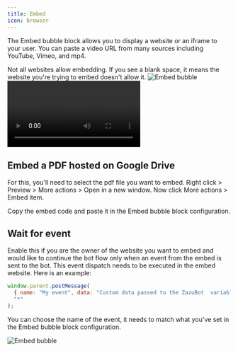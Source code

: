 ```yaml
---
title: Embed
icon: browser
---
```


The Embed bubble block allows you to display a website or an iframe to your user. You can paste a video URL from many sources including YouTube, Vimeo, and mp4.

<Info>
  Not all websites allow embedding. If you see a blank space, it means the
  website you're trying to embed doesn't allow it.
</Info>

<Tabs>
  <Tab title="Flow">
    <Frame>
      <img
        src="/images/blocks/bubbles/embed.png"
        alt="Embed bubble"
        className="rounded-lg"
      />
    </Frame>
  </Tab>
  <Tab title="Bot">
    <video
      controls
      autoPlay
      className="rounded-lg"
      src="/images/blocks/bubbles/embed-chat.mp4"
    ></video>
  </Tab>
</Tabs>

## Embed a PDF hosted on Google Drive

For this, you'll need to select the pdf file you want to embed. Right click > Preview > More actions > Open in a new window. Now click More actions > Embed item.

Copy the embed code and paste it in the Embed bubble block configuration.

## Wait for event

Enable this if you are the owner of the website you want to embed and would like to continue the bot flow only when an event from the embed is sent to the bot. This event dispatch needs to be executed in the embed website. Here is an example:

```js
window.parent.postMessage(
  { name: "My event", data: "Custom data passed to the ZazuBot  variable" },
  "*"
);
```

You can choose the name of the event, it needs to match what you've set in the Embed bubble block configuration.

<Frame>
  <img
    src="/images/blocks/bubbles/embed-wait.jpg"
    alt="Embed bubble"
    className="rounded-lg"
  />
</Frame>
